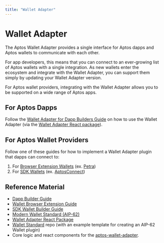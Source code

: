 ```yaml
---
title: "Wallet Adapter"
---
```


# Wallet Adapter

The Aptos Wallet Adapter provides a single interface for Aptos dapps and Aptos wallets to communicate with each other.

For app developers, this means that you can connect to an ever-growing list of Aptos wallets with a single integration. As new wallets enter the ecosystem and integrate with the Wallet Adapter, you can support them simply by updating your Wallet Adapter version.

For Aptos wallet providers, integrating with the Wallet Adapter allows you to be supported on a wide range of Aptos apps.

## For Aptos Dapps

Follow the [Wallet Adapter for Dapp Builders Guide](./wallet-adapter/dapp.mdx) on how to use the Wallet Adapter (via the [Wallet Adapter React package](https://github.com/aptos-labs/aptos-wallet-adapter/tree/main/packages/wallet-adapter-react)).

## For Aptos Wallet Providers

Follow one of these guides for how to implement a Wallet Adapter plugin that dapps can connect to:

1. For [Browser Extension Wallets](./wallet-adapter/browser-extension-wallets.mdx) (ex. [Petra](https://chromewebstore.google.com/detail/petra-aptos-wallet/ejjladinnckdgjemekebdpeokbikhfci?hl=en))
2. For [SDK Wallets](./wallet-adapter/wallets.mdx) (ex. [AptosConnect](https://aptosconnect.app/dashboard/main-account/tokens/))

## Reference Material

- [Dapp Builder Guide](./wallet-adapter/dapp.mdx)
- [Wallet Browser Extension Guide](./wallet-adapter/browser-extension-wallets.mdx)
- [SDK Wallet Builder Guide](./wallet-adapter/wallets.mdx)
- [Modern Wallet Standard (AIP-62)](https://github.com/aptos-foundation/AIPs/blob/1bd0c41971701e54cf35da86c2877e58be61ee38/aips/aip-62.md)
- [Wallet Adapter React Package](https://github.com/aptos-labs/aptos-wallet-adapter/tree/main/packages/wallet-adapter-react)
- [Wallet Standard](https://github.com/aptos-labs/wallet-standard/tree/main) repo (with an example template for creating an AIP-62 Wallet plugin)
- Core logic and react components for the [aptos-wallet-adapter](https://github.com/aptos-labs/aptos-wallet-adapter).
